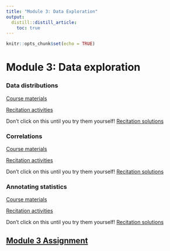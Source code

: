 ```yaml
---
title: "Module 3: Data Exploration"
output:
  distill::distill_article:
    toc: true
---
```


```r
knitr::opts_chunk$set(echo = TRUE)
```

# Module 3: Data exploration

### Data distributions

[Course materials](3_06_distributions/06_distributions.html)

[Recitation activities](3_06_distributions/06_distributions_recitation.html)

Don't click on this until you try them yourself! [Recitation solutions](3_06_distributions/06_distributions_recitation_solutions.html)

### Correlations

[Course materials](3_07_correlations/07_correlations.html)

[Recitation activities](3_07_correlations/07_correlations_recitation.html)

Don't click on this until you try them yourself! [Recitation  solutions](3_07_correlations/07_correlations_recitation_solutions.html)

### Annotating statistics

[Course materials](3_08_add_stats/08_add_stats.html)

[Recitation activities](3_08_add_stats/08_add_stats_recitation.html)

Don't click on this until you try them yourself! [Recitation  solutions](3_08_add_stats/08_add_stats_recitation_solutions.html)

## [Module 3 Assignment](assignments/module_3.html)



